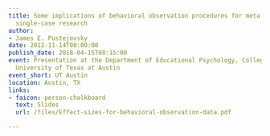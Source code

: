 ```yaml
---
title: Some implications of behavioral observation procedures for meta-analysis of
  single-case research
author:
- James E. Pustejovsky
date: 2012-11-14T00:00:00
publish_date: 2018-04-15T08:15:00
event: Presentation at the Department of Educational Psychology, College of Education,
  University of Texas at Austin
event_short: UT Austin
location: Austin, TX
links:
- faicon: person-chalkboard
  text: Slides
  url: /files/Effect-sizes-for-behavioral-observation-data.pdf

---
```




